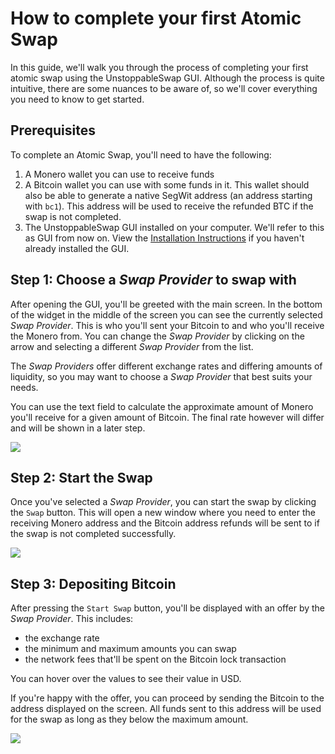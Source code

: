 # How to complete your first Atomic Swap

In this guide, we'll walk you through the process of completing your first atomic swap using the UnstoppableSwap GUI.
Although the process is quite intuitive, there are some nuances to be aware of, so we'll cover everything you need to know to get started.

## Prerequisites
To complete an Atomic Swap, you'll need to have the following:
1. A Monero wallet you can use to receive funds
2. A Bitcoin wallet you can use with some funds in it. This wallet should also be able to generate a native SegWit address (an address starting with `bc1`). This address will be used to receive the refunded BTC if the swap is not completed.
3. The UnstoppableSwap GUI installed on your computer. We'll refer to this as GUI from now on. View the [Installation Instructions](../getting_started/install_instructions) if you haven't already installed the GUI.

## Step 1: Choose a _Swap Provider_ to swap with
After opening the GUI, you'll be greeted with the main screen. In the bottom of the widget in the middle of the screen you can see the currently selected _Swap Provider_. This is who you'll sent your Bitcoin to and who you'll receive the Monero from. You can change the _Swap Provider_ by clicking on the arrow and selecting a different _Swap Provider_ from the list.

The _Swap Providers_ offer different exchange rates and differing amounts of liquidity, so you may want to choose a _Swap Provider_ that best suits your needs.

You can use the text field to calculate the approximate amount of Monero you'll receive for a given amount of Bitcoin. The final rate however will differ and will be shown in a later step.

<img src="/first_swap_1.png"/>

## Step 2: Start the Swap
Once you've selected a _Swap Provider_, you can start the swap by clicking the `Swap` button. This will open a new window where you need to enter the receiving Monero address and the Bitcoin address refunds will be sent to if the swap is not completed successfully.

<img src="/first_swap_2.png"/>

## Step 3: Depositing Bitcoin
After pressing the `Start Swap` button, you'll be displayed with an offer by the _Swap Provider_. This includes:
- the exchange rate
- the minimum and maximum amounts you can swap
- the network fees that'll be spent on the Bitcoin lock transaction

You can hover over the values to see their value in USD.

If you're happy with the offer, you can proceed by sending the Bitcoin to the address displayed on the screen.
All funds sent to this address will be used for the swap as long as they below the maximum amount.

<img src="/first_swap_3.png"/>